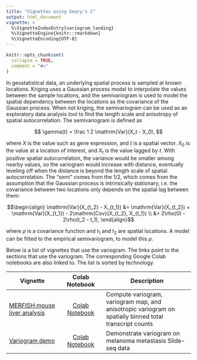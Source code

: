 ```yaml
---
title: "Vignettes using Geary's C"
output: html_document
vignette: >
  %\VignetteIndexEntry{variogram_landing}
  %\VignetteEngine{knitr::rmarkdown}
  %\VignetteEncoding{UTF-8}
---
```


```r
knitr::opts_chunk$set(
  collapse = TRUE,
  comment = "#>"
)
```

In geostatistical data, an underlying spatial process is sampled at known locations. Kriging uses a Gaussian process model to interpolate the values between the sample locations, and the semivariogram is used to model the spatial dependency between the locations as the covariance of the Gaussian process. When not kriging, the semivariogram can be used as an exploratory data analysis tool to find the length scale and anisotropy of spatial autocorrelation. The semivariogram is defined as

$$
\gamma(t) = \frac 1 2 \mathrm{Var}(X_t - X_0),
$$

where $X$ is the value such as gene expression, and $t$ is a spatial vector. $X_0$ is the value at a location of interest, and $X_t$ is the value lagged by $t$. With positive spatial autocorrelation, the variance would be smaller among nearby values, so the variogram would increase with distance, eventually leveling off when the distance is beyond the length scale of spatial autocorrelation. The "semi" comes from the 1/2, which comes from the assumption that the Gaussian process is intrinsically stationary, i.e. the covariance between two locations only depends on the spatial lag between them:

$$\begin{align}
\mathrm{Var}(X_{t_2} - X_{t_1}) &= \mathrm{Var}(X_{t_2}) + \mathrm{Var}(X_{t_1}) - 2\mathrm{Cov}(X_{t_2}, X_{t_1}) \\
&= 2\rho(0) - 2\rho(t_2 - t_1),
\end{align}$$

where $\rho$ is a covariance function and $t_1$ and $t_2$ are spatial locations. A model can be fitted to the empirical semivariogram, to model this $\rho$.

Below is a list of vignettes that use the variogram. The links point to the sections that use the variogram. The corresponding Google Colab notebooks are also linked to. The list is sorted by technology.

| Vignette | Colab Notebook | Description |
|--------------------|:---------------:|---------------------------------|
| [MERFISH mouse liver analysis](https://pachterlab.github.io/voyager/articles/vig6_merfish.html#semivariogram) | [Colab Notebook](https://colab.research.google.com/github/pachterlab/voyager/blob/documentation-devel/vignettes/vig6_merfish.ipynb) | Compute variogram, variogram map, and anisotropic variogram on spatially binned total transcript counts
| [Variogram demo](https://pachterlab.github.io/voyager/articles/variogram.html) | [Colab Notebook](https://colab.research.google.com/github/pachterlab/voyager/blob/documentation-devel/vignettes/variogram.ipynb) | Demonstrate variogram on melanoma metastasis Slide-seq data
